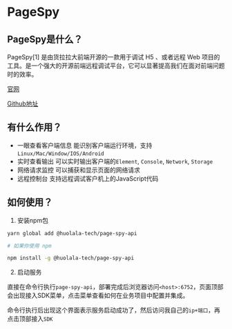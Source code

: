 # PageSpy

## PageSpy是什么？

PageSpy[1] 是由货拉拉大前端开源的一款用于调试 H5 、或者远程 Web 项目的工具。是一个强大的开源前端远程调试平台，它可以显著提高我们在面对前端问题时的效率。

[官网](https://www.pagespy.org/)

[Github地址](https://github.com/HuolalaTech/page-spy-web)

## 有什么作用？

- 一眼查看客户端信息 能识别客户端运行环境，支持`Linux/Mac/Window/IOS/Android`
- 实时查看输出 可以实时输出客户端的`Element`, `Console`, `Network`, `Storage`
- 网络请求监控 可以捕获和显示页面的网络请求
- 远程控制台 支持远程调试客户机上的JavaScript代码

## 如何使用？

1. 安装npm包

```bash
yarn global add @huolala-tech/page-spy-api

# 如果你使用 npm

npm install -g @huolala-tech/page-spy-api
```

2. 启动服务

直接在命令行执行`page-spy-api`，部署完成后浏览器访问`<host>:6752`，页面顶部会出现接入SDK菜单，点击菜单查看如何在业务项目中配置并集成。

命令行执行后出现这个界面表示服务启动成功了，然后访问我自己的`ip+端口`，再点击顶部接入`SDK`

